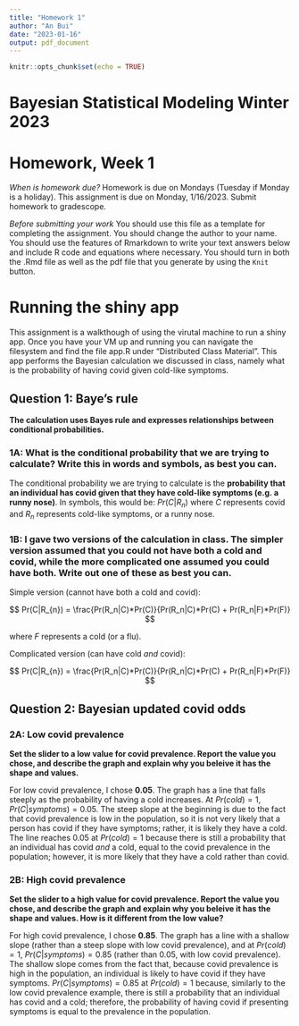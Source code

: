 ```yaml
---
title: "Homework 1"
author: "An Bui"
date: "2023-01-16"
output: pdf_document
---
```


```r
knitr::opts_chunk$set(echo = TRUE)
```
# Bayesian Statistical Modeling Winter 2023
# Homework, Week 1

*When is homework due?* Homework is due on Mondays (Tuesday if Monday is a holiday). This assignment is due on Monday, 1/16/2023. Submit homework to gradescope.


*Before submitting your work* You should use this file as a template for completing the assignment. You should change the author to your name. You should use the features of Rmarkdown to write your text answers below and include R code and equations where necessary. You should turn in both the .Rmd file as well as the pdf file that you generate by using the `Knit` button.


# Running the shiny app
This assignment is a walkthough of using the virutal machine to run a shiny app. Once you have your VM up and running you can navigate the filesystem and find the file app.R under "Distributed Class Material". This app performs the Bayesian calculation we discussed in class, namely what is the probability of having covid given cold-like symptoms.


## Question 1: Baye's rule   
**The calculation uses Bayes rule and expresses relationships between conditional probabilities.**

### 1A: What is the conditional probability that we are trying to calculate? Write this in words and symbols, as best you can.

The conditional probability we are trying to calculate is the **probability that an individual has covid given that they have cold-like symptoms (e.g. a runny nose)**. In symbols, this would be: $Pr(C|R_n)$ where $C$ represents covid and $R_n$ represents cold-like symptoms, or a runny nose.


### 1B: I gave two versions of the calculation in class. The simpler version assumed that you could not have both a cold and covid, while the more complicated one assumed you could have both. Write out one of these as best you can.

Simple version (cannot have both a cold and covid):  

$$
Pr(C|R_{n}) = \frac{Pr(R_n|C)*Pr(C)}{Pr(R_n|C)*Pr(C) + Pr(R_n|F)*Pr(F)}
$$

where $F$ represents a cold (or a flu).

Complicated version (can have cold _and_ covid):  

$$
Pr(C|R_{n}) = \frac{Pr(R_n|C)*Pr(C)}{Pr(R_n|C)*Pr(C) + Pr(R_n|F)*Pr(F)}
$$


## Question 2: Bayesian updated covid odds

### 2A: Low covid prevalence
**Set the slider to a low value for covid prevalence. Report the value you chose, and describe the graph and explain why you beleive it has the shape and values.**  

For low covid prevalence, I chose **0.05**. The graph has a line that falls steeply as the probability of having a cold increases. At $Pr(cold) = 1$, $Pr(C|symptoms) = 0.05$. The steep slope at the beginning is due to the fact that covid prevalence is low in the population, so it is not very likely that a person has covid if they have symptoms; rather, it is likely they have a cold. The line reaches 0.05 at $Pr(cold) = 1$ because there is still a probability that an individual has covid _and_ a cold, equal to the covid prevalence in the population; however, it is more likely that they have a cold rather than covid. 


### 2B: High covid prevalence
**Set the slider to a high value for covid prevalence. Report the value you chose, and describe the graph and explain why you beleive it has the shape and values. How is it different from the low value?**  

For high covid prevalence, I chose **0.85**. The graph has a line with a shallow slope (rather than a steep slope with low covid prevalence), and at $Pr(cold) = 1$, $Pr(C|symptoms) = 0.85$ (rather than 0.05, with low covid prevalence). The shallow slope comes from the fact that, because covid prevalence is high in the population, an individual is likely to have covid if they have symptoms. $Pr(C|symptoms) = 0.85$ at $Pr(cold) = 1$ because, similarly to the low covid prevalence example, there is still a probability that an individual has covid and a cold; therefore, the probability of having covid if presenting symptoms is equal to the prevalence in the population.










